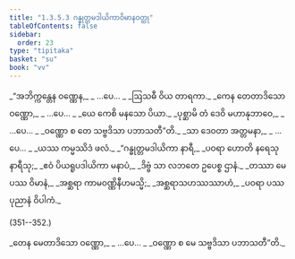 ```yaml
---
title: "1.3.5.3 ဂန္ဓုတ္တမဒါယိကာဝိမာနဝတ္ထု"
tableOfContents: false
sidebar:
  order: 23
type: "tipitaka"
basket: "su"
book: "vv"
---
```



<DynamicBreadcrumb />

<Division number="345" book="vv">

<Paragraph number="371" type="verses" book="vv">
_“အဘိက္ကန္တေန ဝဏ္ဏေန,_  
_ …ပေ… _  
_ဩသဓီ ဝိယ တာရကာ._  

</Paragraph>

</Division>
<Division number="346" book="vv">

<Paragraph number="372" type="verses" book="vv">
_ကေန တေတာဒိသော ဝဏ္ဏော,_  
_ …ပေ… _  
_ယေ ကေစိ မနသော ပိယာ._  

</Paragraph>

</Division>
<Division number="347" book="vv">

<Paragraph number="373" type="verses" book="vv">
_ပုစ္ဆာမိ တံ ဒေဝိ မဟာနုဘာဝေ,_  
_ …ပေ… _  
_ဝဏ္ဏော စ တေ သဗ္ဗဒိသာ ပဘာသတီ”တိ._  

</Paragraph>

</Division>
<Division number="348" book="vv">

<Paragraph number="374" type="verses" book="vv">
_သာ ဒေဝတာ အတ္တမနာ,_  
_ …ပေ… _  
_ယဿ ကမ္မဿိဒံ ဖလံ._  

</Paragraph>

</Division>
<Division number="349" book="vv">

<Paragraph number="375" type="verses" book="vv">
_“ဂန္ဓုတ္တမဒါယိကာ နာရီ,_  
_ပဝရာ ဟောတိ နရေသု နာရီသု;_  
_ဧဝံ ပိယရူပဒါယိကာ မနာပံ,_  
_ဒိဗ္ဗံ သာ လဘတေ ဥပေစ္စ ဌာနံ._  

</Paragraph>

</Division>
<Division number="350" book="vv">

<Paragraph number="376" type="verses" book="vv">
_တဿာ မေ ပဿ ဝိမာနံ,_  
_အစ္ဆရာ ကာမဝဏ္ဏိနီဟမသ္မိ;_  
_အစ္ဆရာသဟဿဿာဟံ,_  
_ပဝရာ ပဿ ပုညာနံ ဝိပါကံ._  


(351--352.)
</Paragraph>

<Paragraph number="377" type="verses" book="vv">
_တေန မေတာဒိသော ဝဏ္ဏော,_  
_ …ပေ… _  
_ဝဏ္ဏော စ မေ သဗ္ဗဒိသာ ပဘာသတီ”တိ._
</Paragraph>
</Division>